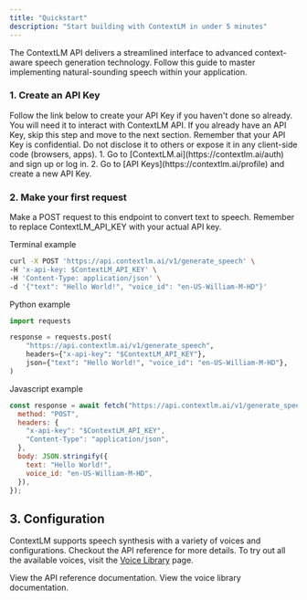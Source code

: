```yaml
---
title: "Quickstart"
description: "Start building with ContextLM in under 5 minutes"
---
```


The ContextLM API delivers a streamlined interface to advanced context-aware speech generation technology. Follow this guide to master implementing natural-sounding speech within your application.

### 1. Create an API Key

<AccordionGroup>
  <Accordion icon="key" title="Create an API Key">
    Follow the link below to create your API Key if you haven't done so already.
    You will need it to interact with ContextLM API.
    <Note>
      If you already have an API Key, skip this step and move to the next
      section.
    </Note>
    <Warning>
      Remember that your API Key is confidential. Do not disclose it to others
      or expose it in any client-side code (browsers, apps).
    </Warning>
    1. Go to [ContextLM.ai](https://contextlm.ai/auth) and sign up or log in. 2.
    Go to [API Keys](https://contextlm.ai/profile) and create a new API Key.
  </Accordion>
</AccordionGroup>

### 2. Make your first request

Make a POST request to this endpoint to convert text to speech. Remember to replace ContextLM_API_KEY with your actual API key.

Terminal example

```bash
curl -X POST 'https://api.contextlm.ai/v1/generate_speech' \
-H 'x-api-key: $ContextLM_API_KEY' \
-H 'Content-Type: application/json' \
-d '{"text": "Hello World!", "voice_id": "en-US-William-M-HD"}'
```

Python example

```python
import requests

response = requests.post(
    "https://api.contextlm.ai/v1/generate_speech",
    headers={"x-api-key": "$ContextLM_API_KEY"},
    json={"text": "Hello World!", "voice_id": "en-US-William-M-HD"},
)
```

Javascript example

```javascript
const response = await fetch("https://api.contextlm.ai/v1/generate_speech", {
  method: "POST",
  headers: {
    "x-api-key": "$ContextLM_API_KEY",
    "Content-Type": "application/json",
  },
  body: JSON.stringify({
    text: "Hello World!",
    voice_id: "en-US-William-M-HD",
  }),
});
```

## 3. Configuration

ContextLM supports speech synthesis with a variety of voices and configurations. Checkout the API reference for more details. To try out all the available voices, visit the [Voice Library](https://contextlm.ai/voices) page.

<CardGroup>

<Card title="API reference" icon="file" href="/api-reference/introduction">
  View the API reference documentation.
</Card>

<Card title="Voice library" icon="speaker" href="https://contextlm.ai/voices">
  View the voice library documentation.
</Card>

</CardGroup>
